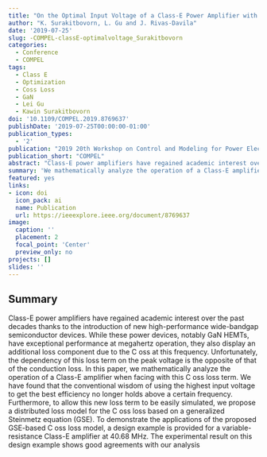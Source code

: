 ```yaml
---
title: "On the Optimal Input Voltage of a Class-E Power Amplifier with GaN HEMTs at MHz Frequency Operation"
author: "K. Surakitbovorn, L. Gu and J. Rivas-Davila"
date: '2019-07-25'
slug: -COMPEL-classE-optimalvoltage_Surakitbovorn
categories:
  - Conference
  - COMPEL
tags: 
  - Class E
  - Optimization
  - Coss Loss
  - GaN
  - Lei Gu
  - Kawin Surakitbovorn
doi: '10.1109/COMPEL.2019.8769637'
publishDate: '2019-07-25T00:00:00-01:00'
publication_types:
  - '2'
publication: "2019 20th Workshop on Control and Modeling for Power Electronics (COMPEL)"
publication_short: "COMPEL"
abstract: "Class-E power amplifiers have regained academic interest over the past decades thanks to the introduction of new high-performance wide-bandgap semiconductor devices. While these power devices, notably GaN HEMTs, have exceptional performance at megahertz operation, they also display an additional loss component due to the C oss at this frequency. Unfortunately, the dependency of this loss term on the peak voltage is the opposite of that of the conduction loss. In this paper, we mathematically analyze the operation of a Class-E amplifier when facing with this C oss loss term. We have found that the conventional wisdom of using the highest input voltage to get the best efficiency no longer holds above a certain frequency. Furthermore, to allow this new loss term to be easily simulated, we propose a distributed loss model for the C oss loss based on a generalized Steinmetz equation (GSE). To demonstrate the applications of the proposed GSE-based C oss loss model, a design example is provided for a variable-resistance Class-E amplifier at 40.68 MHz. The experimental result on this design example shows good agreements with our analysis"
summary: 'We mathematically analyze the operation of a Class-E amplifier when facing with this Coss loss term. We have found that the conventional wisdom of using the highest input voltage to get the best efficiency no longer holds above a certain frequency. Furthermore, to allow this new loss term to be easily simulated, we propose a distributed loss model for the Coss loss based on a generalized Steinmetz equation (GSE).'
featured: yes
links:
- icon: doi
  icon_pack: ai
  name: Publication
  url: https://ieeexplore.ieee.org/document/8769637
image:
  caption: ''
  placement: 2
  focal_point: 'Center'
  preview_only: no
projects: []
slides: ''
---
```


## Summary

Class-E power amplifiers have regained academic interest over the past decades thanks to the introduction of new high-performance wide-bandgap semiconductor devices. While these power devices, notably GaN HEMTs, have exceptional performance at megahertz operation, they also display an additional loss component due to the C oss at this frequency. Unfortunately, the dependency of this loss term on the peak voltage is the opposite of that of the conduction loss. In this paper, we mathematically analyze the operation of a Class-E amplifier when facing with this C oss loss term. We have found that the conventional wisdom of using the highest input voltage to get the best efficiency no longer holds above a certain frequency. Furthermore, to allow this new loss term to be easily simulated, we propose a distributed loss model for the C oss loss based on a generalized Steinmetz equation (GSE). To demonstrate the applications of the proposed GSE-based C oss loss model, a design example is provided for a variable-resistance Class-E amplifier at 40.68 MHz. The experimental result on this design example shows good agreements with our analysis